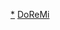 {{Navbox
| name = 小魔女DoReMi
| title = [[小魔女DoReMi]]
| titlestyle = background:HotPink
| groupstyle = background:HotPink
| group1 = [[小魔女DoReMi角色列表|登場人物]]
| list1  = [[春風DoReMi]] - [[藤原羽月]] - [[妹尾愛子]] - [[瀨川音符]] - [[飛鳥桃子]] - [[小花 (小魔女DoReMi)|小花]] - [[春風泡泡]] 
| group2 = 電影
| list2 = [[小魔女DoReMi#小魔女DoReMi♯ 魔法玫瑰|魔法玫瑰]] - [[小魔女DoReMi#大~集合!小魔女DoReMi 青蛙石的秘密|青蛙石的秘密]] - [[尋找小魔女DoReMi]]
| group3 = 遊戲
| list3 = [[小魔女DoReMi 大合奏！雙六派對]] - [[小魔女大冒險-祕密的魔法]]
| group4 = 音樂
| list4 = [[小魔女DoReMi音樂精選輯]] 
| group5 = 相關條目
| list5 = [[東映動畫]]（[[東堂泉]]）
}}
<noinclude>
{{DEFAULTSORT:おしやましよとれみ}}
[[Category:小魔女DoReMi|*]]
[[Category:日本動漫導航模板|DoReMi]]
</noinclude>